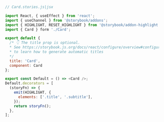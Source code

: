 ```js
// Card.stories.js|jsx

import React, { useEffect } from 'react';
import { useChannel } from '@storybook/addons';
import { HIGHLIGHT, RESET_HIGHLIGHT } from '@storybook/addon-highlight';
import { Card } form './Card';

export default {
  /* 👇 The title prop is optional.
  * See https://storybook.js.org/docs/react/configure/overview#configure-story-loading
  * to learn how to generate automatic titles
  */
  title: 'Card',
  component: Card
};

export const Default = () => <Card />;
Default.decorators = [
  (storyFn) => {
    emit(HIGHLIGHT, {
      elements: ['.title', '.subtitle'],
    });
    return storyFn();
  },
];
```
